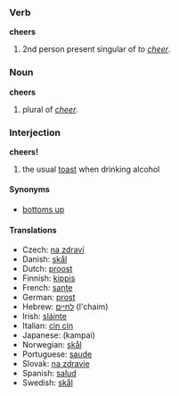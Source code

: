 ===Verb===
'''cheers'''

# 2nd person present singular of ''to [[cheer]]''.

===Noun===
'''cheers'''

# plural of ''[[cheer]]''.

===Interjection===
'''cheers!'''

# the usual [[toast]] when drinking alcohol

====Synonyms====
*[[bottoms up]]

====Translations====
*Czech: [[na zdraví]]
*Danish: [[skål]]
*Dutch: [[proost]]
*Finnish: [[kippis]]
*French: [[sante]]
*German: [[prost]]
*Hebrew: [[לחיים]] (l'chaim)
*Irish: [[sláinte]]
*Italian: [[cin cin]]
*Japanese: (kampai)
*Norwegian: [[skål]]
*Portuguese: [[saude]]<!-- not sure about the spelling -->
*Slovak: [[na zdravie]]
*Spanish: [[salud]]
*Swedish: [[skål]]